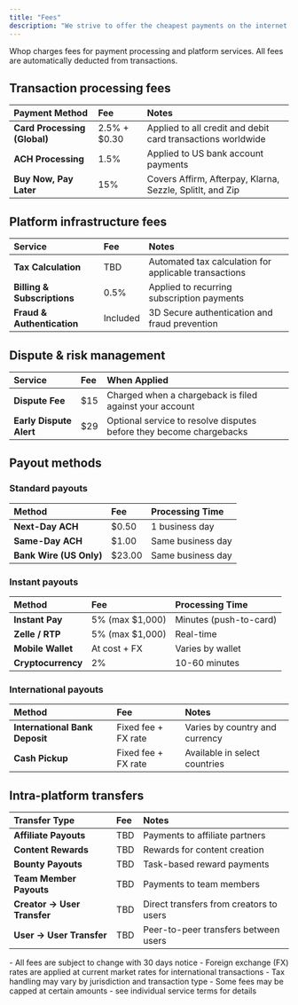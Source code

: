 ```yaml
---
title: "Fees"
description: "We strive to offer the cheapest payments on the internet."
---
```


Whop charges fees for payment processing and platform services. All fees are automatically deducted from transactions.

## Transaction processing fees

| Payment Method               | Fee            | Notes                                                       |
| :--------------------------- | :------------- | :---------------------------------------------------------- |
| **Card Processing (Global)** | 2.5% \+ \$0.30 | Applied to all credit and debit card transactions worldwide |
| **ACH Processing**           | 1.5%           | Applied to US bank account payments                         |
| **Buy Now, Pay Later**       | 15%            | Covers Affirm, Afterpay, Klarna, Sezzle, SplitIt, and Zip   |

## Platform infrastructure fees

| Service                     | Fee      | Notes                                                 |
| :-------------------------- | :------- | :---------------------------------------------------- |
| **Tax Calculation**         | TBD      | Automated tax calculation for applicable transactions |
| **Billing & Subscriptions** | 0.5%     | Applied to recurring subscription payments            |
| **Fraud & Authentication**  | Included | 3D Secure authentication and fraud prevention         |

## Dispute & risk management

| Service                 | Fee  | When Applied                                                        |
| :---------------------- | :--- | :------------------------------------------------------------------ |
| **Dispute Fee**         | \$15 | Charged when a chargeback is filed against your account             |
| **Early Dispute Alert** | \$29 | Optional service to resolve disputes before they become chargebacks |

## Payout methods

### Standard payouts

| Method                  | Fee     | Processing Time   |
| :---------------------- | :------ | :---------------- |
| **Next-Day ACH**        | \$0.50  | 1 business day    |
| **Same-Day ACH**        | \$1.00  | Same business day |
| **Bank Wire (US Only)** | \$23.00 | Same business day |

### Instant payouts

| Method             | Fee              | Processing Time        |
| :----------------- | :--------------- | :--------------------- |
| **Instant Pay**    | 5% (max \$1,000) | Minutes (push-to-card) |
| **Zelle / RTP**    | 5% (max \$1,000) | Real-time              |
| **Mobile Wallet**  | At cost \+ FX    | Varies by wallet       |
| **Cryptocurrency** | 2%               | 10-60 minutes          |

### International payouts

| Method                         | Fee                  | Notes                          |
| :----------------------------- | :------------------- | :----------------------------- |
| **International Bank Deposit** | Fixed fee \+ FX rate | Varies by country and currency |
| **Cash Pickup**                | Fixed fee \+ FX rate | Available in select countries  |

## Intra-platform transfers

| Transfer Type               | Fee | Notes                                   |
| :-------------------------- | :-- | :-------------------------------------- |
| **Affiliate Payouts**       | TBD | Payments to affiliate partners          |
| **Content Rewards**         | TBD | Rewards for content creation            |
| **Bounty Payouts**          | TBD | Task-based reward payments              |
| **Team Member Payouts**     | TBD | Payments to team members                |
| **Creator → User Transfer** | TBD | Direct transfers from creators to users |
| **User → User Transfer**    | TBD | Peer-to-peer transfers between users    |

<Note>
  - All fees are subject to change with 30 days notice
  - Foreign exchange (FX) rates are applied at current market rates for international transactions
  - Tax handling may vary by jurisdiction and transaction type
  - Some fees may be capped at certain amounts - see individual service terms for details
</Note>